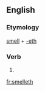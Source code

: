 ==English==

===Etymology===
[[smell]] + [[-eth]]

===Verb===
{{en-verb form}}

# {{archaic third-person singular of|smell}}

[[fr:smelleth]]